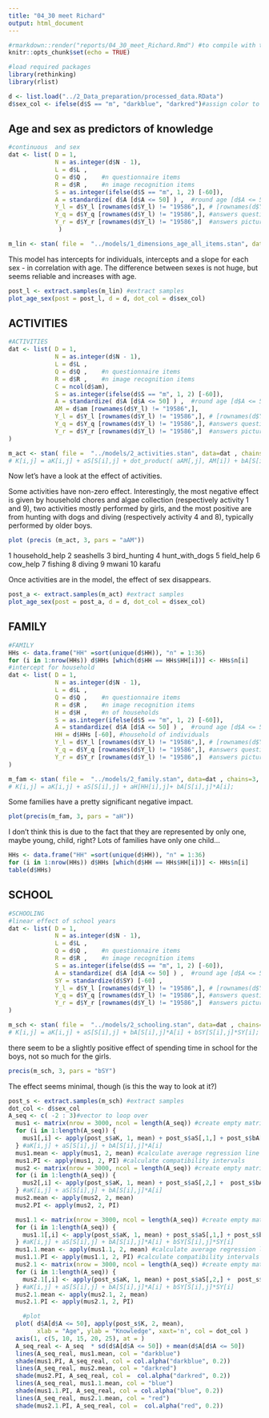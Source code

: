 ```yaml
---
title: "04_30 meet Richard"
output: html_document
---
```



```r
#rmarkdown::render("reports/04_30_meet_Richard.Rmd") #to compile with the environment
knitr::opts_chunk$set(echo = TRUE)

#load required packages
library(rethinking)
library(rlist)

d <- list.load("../2_Data_preparation/processed_data.RData")
d$sex_col <- ifelse(d$S == "m", "darkblue", "darkred")#assign color to each sex

```

## Age and sex as predictors of knowledge

```r
#continuous  and sex
dat <- list( D = 1,
             N = as.integer(d$N - 1), 
             L = d$L , 
             Q = d$Q ,    #n questionnaire items
             R = d$R ,    #n image recognition items
             S = as.integer(ifelse(d$S == "m", 1, 2) [-60]),
             A = standardize( d$A [d$A <= 50] ) ,  #round age [d$A <= 50]
             Y_l = d$Y_l [rownames(d$Y_l) != "19586",], # [rownames(d$Y_l) != "19586",]
             Y_q = d$Y_q [rownames(d$Y_l) != "19586",], #answers questionnaire
             Y_r = d$Y_r [rownames(d$Y_l) != "19586",]  #answers picture recognition
              )

m_lin <- stan( file =  "../models/1_dimensions_age_all_items.stan", data=dat , chains=3, cores=3) #K[i,j] = aK[i,j] + aS[S[i],j] + bA[S[i],j]*A[i];
```

This model has intercepts for individuals, intercepts and a slope for each sex - in correlation with age. The difference between sexes is not huge, but seems reliable and increases with age.
```r
post_l <- extract.samples(m_lin) #extract samples
plot_age_sex(post = post_l, d = d, dot_col = d$sex_col)

```

## ACTIVITIES

```r
#ACTIVITIES
dat <- list( D = 1,
             N = as.integer(d$N - 1), 
             L = d$L , 
             Q = d$Q ,    #n questionnaire items
             R = d$R ,    #n image recognition items
             C = ncol(d$am), 
             S = as.integer(ifelse(d$S == "m", 1, 2) [-60]),
             A = standardize( d$A [d$A <= 50] ) ,  #round age [d$A <= 50]
             AM = d$am [rownames(d$Y_l) != "19586",],
             Y_l = d$Y_l [rownames(d$Y_l) != "19586",], # [rownames(d$Y_l) != "19586",]
             Y_q = d$Y_q [rownames(d$Y_l) != "19586",], #answers questionnaire
             Y_r = d$Y_r [rownames(d$Y_l) != "19586",]  #answers picture recognition
)

m_act <- stan( file =  "../models/2_activities.stan", data=dat , chains=3, cores=3)
# K[i,j] = aK[i,j] + aS[S[i],j] + dot_product( aAM[,j], AM[i]) + bA[S[i],j]*A[i]
```

Now let's have a look at the effect of activities. 

Some activities have non-zero effect. Interestingly, the most negative effect is given by household chores and algae collection (respectively activity 1 and 9), two activities mostly performed by girls, and the most positive are from hunting with dogs and diving (respectively activity 4 and 8), typically performed by older boys.
```r
plot (precis (m_act, 3, pars = "aAM"))
```

1 household_help    2 seashells   3 bird_hunting    4 hunt_with_dogs
5 field_help    6 cow_help    7 fishing   8 diving    9 mwani   10 karafu  

Once activities are in the model, the effect of sex disappears.
```r
post_a <- extract.samples(m_act) #extract samples
plot_age_sex(post = post_a, d = d, dot_col = d$sex_col)

```


## FAMILY
```r
#FAMILY
HHs <- data.frame("HH" =sort(unique(d$HH)), "n" = 1:36)
for (i in 1:nrow(HHs)) d$HHs [which(d$HH == HHs$HH[i])] <- HHs$n[i]
#intercept for household
dat <- list( D = 1,
             N = as.integer(d$N - 1), 
             L = d$L , 
             Q = d$Q ,    #n questionnaire items
             R = d$R ,    #n image recognition items
             H = d$H ,    #n of households
             S = as.integer(ifelse(d$S == "m", 1, 2) [-60]),
             A = standardize( d$A [d$A <= 50] ) ,  #round age [d$A <= 50]
             HH = d$HHs [-60], #household of individuals
             Y_l = d$Y_l [rownames(d$Y_l) != "19586",], # [rownames(d$Y_l) != "19586",]
             Y_q = d$Y_q [rownames(d$Y_l) != "19586",], #answers questionnaire
             Y_r = d$Y_r [rownames(d$Y_l) != "19586",]  #answers picture recognition
)

m_fam <- stan( file =  "../models/2_family.stan", data=dat , chains=3, cores=3)
# K[i,j] = aK[i,j] + aS[S[i],j] + aH[HH[i],j]+ bA[S[i],j]*A[i]; 
```
Some families have a pretty significant negative impact. 
```r
plot(precis(m_fam, 3, pars = "aH"))
```

I don't think this is due to the fact that they are represented by only one, maybe young, child, right? Lots of families have only one child...
```r
HHs <- data.frame("HH" =sort(unique(d$HH)), "n" = 1:36)
for (i in 1:nrow(HHs)) d$HHs [which(d$HH == HHs$HH[i])] <- HHs$n[i]
table(d$HHs)
```

## SCHOOL
```r
#SCHOOLING
#linear effect of school years
dat <- list( D = 1,
             N = as.integer(d$N - 1), 
             L = d$L , 
             Q = d$Q ,    #n questionnaire items
             R = d$R ,    #n image recognition items
             S = as.integer(ifelse(d$S == "m", 1, 2) [-60]),
             A = standardize( d$A [d$A <= 50] ) ,  #round age [d$A <= 50]
             SY = standardize(d$SY) [-60] ,
             Y_l = d$Y_l [rownames(d$Y_l) != "19586",], # [rownames(d$Y_l) != "19586",]
             Y_q = d$Y_q [rownames(d$Y_l) != "19586",], #answers questionnaire
             Y_r = d$Y_r [rownames(d$Y_l) != "19586",]  #answers picture recognition
)

m_sch <- stan( file =  "../models/2_schooling.stan", data=dat , chains=3, cores=3)
# K[i,j] = aK[i,j] + aS[S[i],j] + bA[S[i],j]*A[i] + bSY[S[i],j]*SY[i]; 
```

there seem to be a slightly positive effect of spending time in school for the boys, not so much for the girls.
```r
precis(m_sch, 3, pars = "bSY")
```


The effect seems minimal, though (is this the way to look at it?)
```r
post_s <- extract.samples(m_sch) #extract samples
dot_col <- d$sex_col
A_seq <- c( -2 : 3)#vector to loop over
  mus1 <- matrix(nrow = 3000, ncol = length(A_seq)) #create empty matrix to store the fit model over the sequence of data
  for (i in 1:length(A_seq)) {
    mus1[,i] <- apply(post_s$aK, 1, mean) + post_s$aS[,1,] + post_s$bA[,1,] * A_seq[i]                #calculate regression over the sequence of data A_seq, given the post_serior
  } #aK[i,j] + aS[S[i],j] + bA[S[i],j]*A[i]
  mus1.mean <- apply(mus1, 2, mean) #calculate average regression line
  mus1.PI <- apply(mus1, 2, PI) #calculate compatibility intervals
  mus2 <- matrix(nrow = 3000, ncol = length(A_seq)) #create empty matrix to store the fit model over the sequence of data
  for (i in 1:length(A_seq)) {
    mus2[,i] <- apply(post_s$aK, 1, mean) + post_s$aS[,2,] +  post_s$bA[,2,] * A_seq[i]  #need to get the SY from the correlated SY to each A
  } #aK[i,j] + aS[S[i],j] + bA[S[i],j]*A[i] 
  mus2.mean <- apply(mus2, 2, mean)
  mus2.PI <- apply(mus2, 2, PI)

  mus1.1 <- matrix(nrow = 3000, ncol = length(A_seq)) #create empty matrix to store the fit model over the sequence of data
  for (i in 1:length(A_seq)) {
    mus1.1[,i] <- apply(post_s$aK, 1, mean) + post_s$aS[,1,] + post_s$bA[,1,] * A_seq[i] + post_s$bSY[,1,]*A_seq[i]                #calculate regression over the sequence of data A_seq, given the post_serior
  } #aK[i,j] + aS[S[i],j] + bA[S[i],j]*A[i] + bSY[S[i],j]*SY[i]
  mus1.1.mean <- apply(mus1.1, 2, mean) #calculate average regression line
  mus1.1.PI <- apply(mus1.1, 2, PI) #calculate compatibility intervals
  mus2.1 <- matrix(nrow = 3000, ncol = length(A_seq)) #create empty matrix to store the fit model over the sequence of data
  for (i in 1:length(A_seq)) {
    mus2.1[,i] <- apply(post_s$aK, 1, mean) + post_s$aS[,2,] +  post_s$bA[,2,] * A_seq[i] + post_s$bSY[,2,]*A_seq[i]   #need to get the SY from the correlated SY to each A
  } #aK[i,j] + aS[S[i],j] + bA[S[i],j]*A[i] + bSY[S[i],j]*SY[i]
  mus2.1.mean <- apply(mus2.1, 2, mean)
  mus2.1.PI <- apply(mus2.1, 2, PI)

    #plot
  plot( d$A[d$A <= 50], apply(post_s$K, 2, mean), 
        xlab = "Age", ylab = "Knowledge", xaxt='n', col = dot_col )
  axis(1, c(5, 10, 15, 20, 25), at = )
  A_seq_real <- A_seq  * sd(d$A[d$A <= 50]) + mean(d$A[d$A <= 50])
  lines(A_seq_real, mus1.mean, col = "darkblue")
  shade(mus1.PI, A_seq_real, col = col.alpha("darkblue", 0.2))
  lines(A_seq_real, mus2.mean, col = "darkred")
  shade(mus2.PI, A_seq_real, col =  col.alpha("darkred", 0.2))
  lines(A_seq_real, mus1.1.mean, col = "blue")
  shade(mus1.1.PI, A_seq_real, col = col.alpha("blue", 0.2))
  lines(A_seq_real, mus2.1.mean, col = "red")
  shade(mus2.1.PI, A_seq_real, col =  col.alpha("red", 0.2))
```
